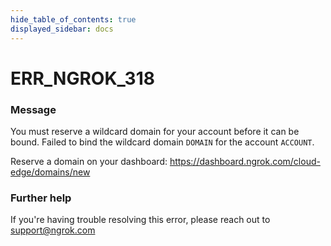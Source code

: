 ```yaml
---
hide_table_of_contents: true
displayed_sidebar: docs
---
```



# ERR_NGROK_318

### Message

You must reserve a wildcard domain for your account before it can be bound.
Failed to bind the wildcard domain `DOMAIN` for the account `ACCOUNT`.

Reserve a domain on your dashboard: https://dashboard.ngrok.com/cloud-edge/domains/new

### Further help

If you're having trouble resolving this error, please reach out to [support@ngrok.com](mailto:support@ngrok.com?subject=Help%20with%20ERR_NGROK_318)

<ErrorDetails error="err_ngrok_318" />
